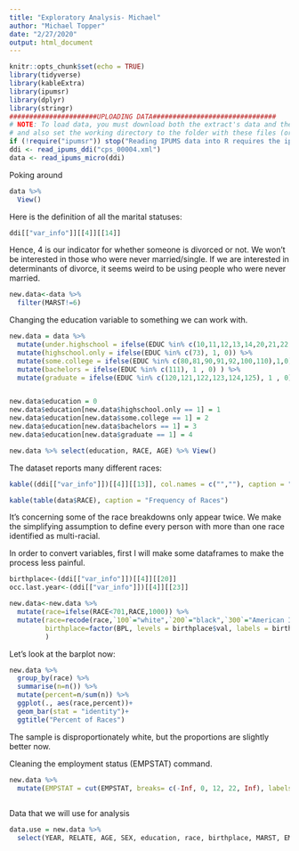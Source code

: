 ```yaml
---
title: "Exploratory Analysis- Michael"
author: "Michael Topper"
date: "2/27/2020"
output: html_document
---
```


```r
knitr::opts_chunk$set(echo = TRUE)
library(tidyverse)
library(kableExtra)
library(ipumsr)
library(dplyr)
library(stringr)
######################UPLOADING DATA###############################
# NOTE: To load data, you must download both the extract's data and the DDI
# and also set the working directory to the folder with these files (or change the path below).
if (!require("ipumsr")) stop("Reading IPUMS data into R requires the ipumsr package. It can be installed using the following command: install.packages('ipumsr')")
ddi <- read_ipums_ddi("cps_00004.xml")
data <- read_ipums_micro(ddi)
```

Poking around 
```r
data %>% 
  View()
```


Here is the definition of all the marital statuses:
```r
ddi[["var_info"]][[4]][[14]]
```

Hence, 4 is our indicator for whether someone is divorced or not. We won't be interested in those who were never married/single. If we are interested in determinants of divorce, it seems weird to be using people who were never married.

```r
new.data<-data %>% 
  filter(MARST!=6)
```




Changing the education variable to something we can work with. 
```r
new.data = data %>% 
  mutate(under.highschool = ifelse(EDUC %in% c(10,11,12,13,14,20,21,22,30,31,32,40,50,60,70,71,72), 1, 0)) %>% 
  mutate(highschool.only = ifelse(EDUC %in% c(73), 1, 0)) %>% 
  mutate(some.college = ifelse(EDUC %in% c(80,81,90,91,92,100,110),1,0)) %>% 
  mutate(bachelors = ifelse(EDUC %in% c(111), 1 , 0) ) %>% 
  mutate(graduate = ifelse(EDUC %in% c(120,121,122,123,124,125), 1 , 0)) 


new.data$education = 0
new.data$education[new.data$highschool.only == 1] = 1
new.data$education[new.data$some.college == 1] = 2
new.data$education[new.data$bachelors == 1] = 3
new.data$education[new.data$graduate == 1] = 4

new.data %>% select(education, RACE, AGE) %>% View()

```
 
The dataset reports many different races:
```r
kable((ddi[["var_info"]])[[4]][[13]], col.names = c("",""), caption = "Race Variables")
```

```r
kable(table(data$RACE), caption = "Frequency of Races")
```
It's concerning some of the race breakdowns only appear twice. We make the simplifying assumption to define every person with more than one race identified as multi-racial.

In order to convert variables, first I will make some dataframes to make the process less painful.
```r
birthplace<-(ddi[["var_info"]])[[4]][[20]]
occ.last.year<-(ddi[["var_info"]])[[4]][[23]]
```


```r
new.data<-new.data %>% 
  mutate(race=ifelse(RACE<701,RACE,1000)) %>% 
  mutate(race=recode(race,`100`="white",`200`="black",`300`="American Indiance/Aleut/Eskimo",`650`="Asian or Pacific Islander",`651`="Asian",`652`="Hawaiian",`700`="Other",`1000`="Multi-Racial"),
         birthplace=factor(BPL, levels = birthplace$val, labels = birthplace$lbl),
         )
```

Let's look at the barplot now:

```r
new.data %>% 
  group_by(race) %>% 
  summarise(n=n()) %>% 
  mutate(percent=n/sum(n)) %>% 
  ggplot(., aes(race,percent))+
  geom_bar(stat = "identity")+
  ggtitle("Percent of Races")
```
The sample is disproportionately white, but the proportions are slightly better now.


Cleaning the employment status (EMPSTAT) command. 
```r
new.data %>%
  mutate(EMPSTAT = cut(EMPSTAT, breaks= c(-Inf, 0, 12, 22, Inf), labels = c(NA, "Employed", "Unemployed", "NILF")))
  
```

Data that we will use for analysis
```r
data.use = new.data %>% 
  select(YEAR, RELATE, AGE, SEX, education, race, birthplace, MARST, EMPSTAT)
```

